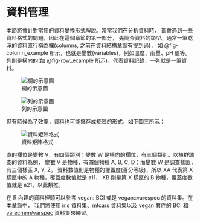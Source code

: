 # 資料管理
本節將會針對常用的資料變換形式解說。常常我們在分析資料時，
都會遇到一些資料格式的問題，因此在這個章節的第一部分，
先簡介資料的類型。通常一筆乾淨的資料直行稱為欄(columns, 之前在資料結構章節有提到過)，
如 @fig-column_example 所示，也就是變數(variables)，例如溫度、雨量、pH 值等。
列則是橫向的(如 @fig-row_example 所示)，代表資料記錄，一列就是一筆資料。

![欄的示意圖](https://github.com/mutolisp/ecoinformatics_course/blob/master/images/data_struc_cols.png?raw=true){#fig-column_example}

![列的示意圖](https://github.com/mutolisp/ecoinformatics_course/blob/master/images/data_struc_rows.png?raw=true){#fig-row_example}

但有時候為了效率，資料也可能儲存成矩陣的形式，如下圖三所示：

![資料矩陣格式](https://github.com/mutolisp/ecoinformatics_course/blob/master/images/data_struc_matrix.png?raw=true){#fig-data_matrix}

直的欄位是變數 V，有四個類別；變數 W 是橫向的欄位，有三個類別。以植群調查的資料為例，
變數 V 是物種，有四個物種 A, B, C, D；而變數 W 是調查樣區，有三個樣區 X, Y, Z。
資料數值則是物種的覆蓋度(百分等級)，所以 XA 代表第 X 樣區中的 A 物種，覆蓋度數值就是 a11，
XB 則是第 X 樣區的 B 物種，覆蓋度數值就是 a21，以此類推。

在 R 內建的資料裡頭可以參考 vegan::BCI 或是 vegan::varespec 的資料集。在本章節中，
我們將使用 iris 資料集、[mtcars](http://stat.ethz.ch/R-manual/R-devel/library/datasets/html/mtcars.html)
資料集以及 vegan 套件的 BCI 和 [varechem/varspec](http://cc.oulu.fi/~jarioksa/softhelp/vegan/html/varechem.html)
資料集來練習。
